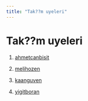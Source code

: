 ```yaml
---
title: "Tak??m uyeleri"
---
```




# Tak??m uyeleri


1.  [ahmetcanbisit](/takim/ahmetcanbisit.qmd)

2.  [melihozen](/takim/melihozen.qmd)

3.  [kaanguven](/takim/kaanguven.qmd)

4.  [yigitboran](/takim/yigitboran.qmd)
